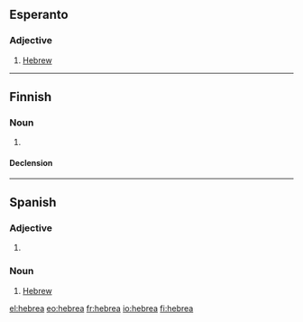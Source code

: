 ==Esperanto==

===Adjective===
{{eo-adj}}

# [[Hebrew]]

----

==Finnish==

===Noun===
{{fi-noun}}

# {{context|deprecated}} {{alternative spelling of|[[heprea]]}}

====Declension====
{{fi-decl-kulkija|hebre|nopl=1}}

----

==Spanish==

===Adjective===
{{es-adj|m=hebreo}}

# {{feminine of|lang=es|hebreo}}

===Noun===
{{es-noun-mf|m=hebreo}}

# [[Hebrew]]

[[el:hebrea]]
[[eo:hebrea]]
[[fr:hebrea]]
[[io:hebrea]]
[[fi:hebrea]]